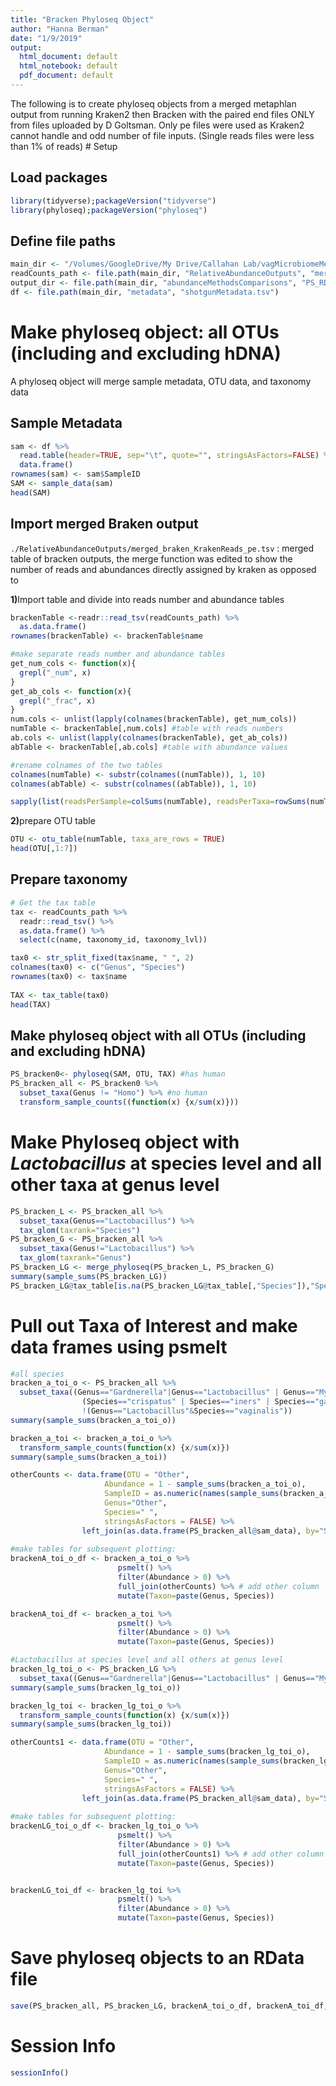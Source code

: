 ```yaml
---
title: "Bracken Phyloseq Object"
author: "Hanna Berman"
date: "1/9/2019"
output:
  html_document: default
  html_notebook: default
  pdf_document: default
---
```

The following is to create phyloseq objects from a merged metaphlan output from running Kraken2 then Bracken with the paired end files ONLY from files uploaded by D Goltsman. Only pe files were used as Kraken2 cannot handle and odd number of file inputs. (Single reads files were less than 1% of reads) 
# Setup

## Load packages
```r
library(tidyverse);packageVersion("tidyverse")
library(phyloseq);packageVersion("phyloseq")
```

## Define file paths
```r
main_dir <- "/Volumes/GoogleDrive/My Drive/Callahan Lab/vagMicrobiomeMetagenome/"
readCounts_path <- file.path(main_dir, "RelativeAbundanceOutputs", "merged_braken_pe.tsv")
output_dir <- file.path(main_dir, "abundanceMethodsComparisons", "PS_RData")
df <- file.path(main_dir, "metadata", "shotgunMetadata.tsv")
```

# Make phyloseq object: all OTUs (including and excluding hDNA)
A phyloseq object will merge sample metadata, OTU data, and taxonomy data 

## Sample Metadata
```r
sam <- df %>%
  read.table(header=TRUE, sep="\t", quote="", stringsAsFactors=FALSE) %>%
  data.frame()
rownames(sam) <- sam$SampleID
SAM <- sample_data(sam)
head(SAM)
```

## Import merged Braken output
`./RelativeAbundanceOutputs/merged_braken_KrakenReads_pe.tsv` : merged table of bracken outputs, the merge function was edited to show the number of reads and abundances directly assigned by kraken as opposed to 

**1)**Import table and divide into reads number and abundance tables
```r
brackenTable <-readr::read_tsv(readCounts_path) %>%
  as.data.frame()  
rownames(brackenTable) <- brackenTable$name 

#make separate reads number and abundance tables
get_num_cols <- function(x){
  grepl("_num", x)
}
get_ab_cols <- function(x){
  grepl("_frac", x)
}
num.cols <- unlist(lapply(colnames(brackenTable), get_num_cols))
numTable <- brackenTable[,num.cols] #table with reads numbers
ab.cols <- unlist(lapply(colnames(brackenTable), get_ab_cols))
abTable <- brackenTable[,ab.cols] #table with abundance values

#rename colnames of the two tables
colnames(numTable) <- substr(colnames((numTable)), 1, 10)
colnames(abTable) <- substr(colnames((abTable)), 1, 10)

sapply(list(readsPerSample=colSums(numTable), readsPerTaxa=rowSums(numTable), abundancePerSample=colSums(abTable)), summary)
```

**2)**prepare OTU table
```r
OTU <- otu_table(numTable, taxa_are_rows = TRUE)
head(OTU[,1:7])
```

## Prepare taxonomy
```r
# Get the tax table
tax <- readCounts_path %>%
  readr::read_tsv() %>%
  as.data.frame() %>%
  select(c(name, taxonomy_id, taxonomy_lvl))

tax0 <- str_split_fixed(tax$name, " ", 2)
colnames(tax0) <- c("Genus", "Species")
rownames(tax0) <- tax$name
  
TAX <- tax_table(tax0)
head(TAX)
```

## Make phyloseq object with all OTUs (including and excluding hDNA)
```r
PS_bracken0<- phyloseq(SAM, OTU, TAX) #has human
PS_bracken_all <- PS_bracken0 %>%
  subset_taxa(Genus != "Homo") %>% #no human
  transform_sample_counts((function(x) {x/sum(x)}))
```

# Make Phyloseq object with *Lactobacillus* at species level and all other taxa at genus level
```r
PS_bracken_L <- PS_bracken_all %>%
  subset_taxa(Genus=="Lactobacillus") %>%
  tax_glom(taxrank="Species")
PS_bracken_G <- PS_bracken_all %>%
  subset_taxa(Genus!="Lactobacillus") %>%
  tax_glom(taxrank="Genus")  
PS_bracken_LG <- merge_phyloseq(PS_bracken_L, PS_bracken_G)
summary(sample_sums(PS_bracken_LG))
PS_bracken_LG@tax_table[is.na(PS_bracken_LG@tax_table[,"Species"]),"Species"] <- " " #change those NAs to a space (" ")
```

# Pull out Taxa of Interest and make data frames using psmelt
```r
#all species
bracken_a_toi_o <- PS_bracken_all %>%
  subset_taxa((Genus=="Gardnerella"|Genus=="Lactobacillus" | Genus=="Mycoplasma" | Genus=="Atopobium" | Genus=="Prevotella") & 
                (Species=="crispatus" | Species=="iners" | Species=="gasseri" | Species=="jensenii" | Species=="vaginalis" | Species=="hominis" | Species == "bivia" | Species=="vaginae") & 
                !(Genus=="Lactobacillus"&Species=="vaginalis"))
summary(sample_sums(bracken_a_toi_o))

bracken_a_toi <- bracken_a_toi_o %>%
  transform_sample_counts(function(x) {x/sum(x)})
summary(sample_sums(bracken_a_toi))

otherCounts <- data.frame(OTU = "Other",
                     Abundance = 1 - sample_sums(bracken_a_toi_o),
                     SampleID = as.numeric(names(sample_sums(bracken_a_toi_o))),
                     Genus="Other",
                     Species=" ",
                     stringsAsFactors = FALSE) %>%
                left_join(as.data.frame(PS_bracken_all@sam_data), by="SampleID")
  
#make tables for subsequent plotting:
brackenA_toi_o_df <- bracken_a_toi_o %>%
                        psmelt() %>%
                        filter(Abundance > 0) %>%
                        full_join(otherCounts) %>% # add other column
                        mutate(Taxon=paste(Genus, Species))

brackenA_toi_df <- bracken_a_toi %>%
                        psmelt() %>%
                        filter(Abundance > 0) %>%
                        mutate(Taxon=paste(Genus, Species))

#Lactobacillus at species level and all others at genus level
bracken_lg_toi_o <- PS_bracken_LG %>%
  subset_taxa((Genus=="Gardnerella"|Genus=="Lactobacillus" | Genus=="Mycoplasma" | Genus=="Atopobium" | Genus=="Prevotella") & (Species=="crispatus" | Species=="iners" | Species=="gasseri" | Species=="jensenii" | Species==" "))
summary(sample_sums(bracken_lg_toi_o))

bracken_lg_toi <- bracken_lg_toi_o %>%
  transform_sample_counts(function(x) {x/sum(x)})
summary(sample_sums(bracken_lg_toi))

otherCounts1 <- data.frame(OTU = "Other",
                     Abundance = 1 - sample_sums(bracken_lg_toi_o),
                     SampleID = as.numeric(names(sample_sums(bracken_lg_toi_o))),
                     Genus="Other",
                     Species=" ",
                     stringsAsFactors = FALSE) %>%
                left_join(as.data.frame(PS_bracken_all@sam_data), by="SampleID")
  
#make tables for subsequent plotting:
brackenLG_toi_o_df <- bracken_lg_toi_o %>%
                        psmelt() %>%
                        filter(Abundance > 0) %>%
                        full_join(otherCounts1) %>% # add other column
                        mutate(Taxon=paste(Genus, Species))


brackenLG_toi_df <- bracken_lg_toi %>%
                        psmelt() %>%
                        filter(Abundance > 0) %>%
                        mutate(Taxon=paste(Genus, Species))

```

# Save phyloseq objects to an RData file
```r
save(PS_bracken_all, PS_bracken_LG, brackenA_toi_o_df, brackenA_toi_df, brackenLG_toi_o_df, brackenLG_toi_df, file = file.path(output_dir, "bracken_PS.RData"))
```
# Session Info
```r
sessionInfo()
```


